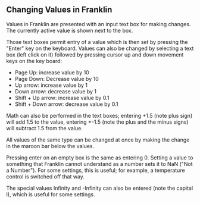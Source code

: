 ==Changing Values in Franklin==
Values in Franklin are presented with an input text box for making changes.  The currently active value is shown next to the box.

Those text boxes permit entry of a value which is then set by pressing the "Enter" key on the keyboard. Values can also be changed by selecting a text box (left click on it) followed by pressing cursor up and down movement keys on the key board:
* Page Up: increase value by 10
* Page Down: Decrease value by 10
* Up arrow: increase value by 1
* Down arrow: decrease value by 1
* Shift + Up arrow: increase value by 0.1
* Shift + Down arrow: decrease value by 0.1

Math can also be performed in the text boxes; entering +1.5 (note plus sign) will add 1.5 to the value, entering +-1.5 (note the plus and the minus signs) will subtract 1.5 from the value.

All values of the same type can be changed at once by making the change in the maroon bar below the values.

Pressing enter on an empty box is the same as entering 0.  Setting a value to something that Franklin cannot understand as a number sets it to NaN ("Not a Number").  For some settings, this is useful; for example, a temperature control is switched off that way.

The special values Infinity and -Infinity can also be entered (note the capital I), which is useful for some settings.